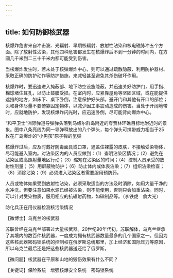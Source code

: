 ```yaml
---
---
---
```

title: 如何防御核武器
---




核爆炸危害来自冲击波、光辐射、早期核辐射、放射性沾染和核电磁脉冲五个方面。除了放射性沾染，其他四种危害都发生在核爆炸后不到一分钟的时间内，在方圆几千米到二三十千米内都可能受到伤害。

当核爆炸发生时，若未处于核弹爆炸中心，则可以通过疏散隐蔽、利用防护器材、采取正确的防护动作等防护措施，来减轻甚至避免其杀伤破坏作用。

核爆炸时，要迅速进入掩蔽部、地下防空设施隐蔽，并迅速关好防护门，用手指、棉球堵住耳孔，以防止鼓膜受损。在室内时，应紧靠屋角等坚固区域，或在能提供遮挡的地方，如床下、桌下卧倒，注意保护好头部。避开门和其他有开口的部位；头和身体尽量不要倚靠固定物体，以减少因工事震动造成的伤害。当处于开阔地带时，应就地防护，发现核爆炸闪光时，应迅速卧倒，尽可能背向爆炸中心。

“和平卫士”洲际弹道导弹弹头落到马绍尔群岛附近的夸贾林环礁目标地附近时的景象。图中八条亮线为同一导弹释放出的八个弹头，每个弹头可携带威力相当于25枚在广岛爆炸的“小男孩”原子弹的氢弹



核爆炸过后，应及时戴好防毒面具或口罩，遮盖住裸露的皮肤，不接触受染物体，尽可能避入室内。对沾染区内的人员应做到：（1）查明沾染区情况；（2）避免在沾染区或高照射量地区行动；（3）缩短在沾染区的时间；（4）控制人员承受的放射性剂量；（5）用屏蔽物防护；（6）防止体内或体表沾染；（7）组织沾染检查；（8）消除沾染；（9）必须进入沾染区者需要服用预防药。

人员或物体如果受到放射性沾染，必须采取适当的方法及时消除，如用大量干净的水冲洗。但要注意如果水源已经被沾染，则不能使用，否则只会加重沾染。同时，可以针对受染物质，服用相应的抗辐射药物，如碘制品等。（李铁虎　俞大光）

防化兵正在用仪器检测核污染情况





【微博士】乌克兰的核武器

苏联曾经在乌克兰部署过大量核武器。20世纪90年代初，苏联解体，乌克兰继承了其境内的数百件核武器，一度成为拥有核武器数量最多的几个国家之一。但因为这些核武器密码锁系统的控制权在俄罗斯总统那里，加上经济和国际压力等原因，所以乌克兰最后还是把这些核武器送还给了俄罗斯。

【微问题】核武器在平原和山地的毁伤效果有什么不同？

【关键词】保险系统　增强核爆安全系统　密码锁系统